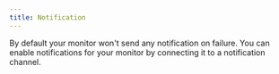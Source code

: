 ```yaml
---
title: Notification
---
```


By default your monitor won't send any notification on failure. You can enable notifications for your monitor by connecting it to a notification channel.
